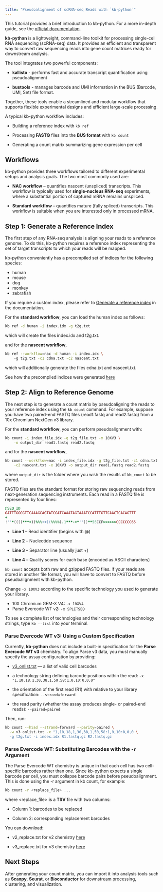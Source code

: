 ```yaml
---
title: "Pseudoalignment of scRNA-seq Reads with `kb-python`"
---
```

::: {.callout-note}
This tutorial provides a brief introduction to kb-python.
For a more in-depth guide, see the [official documentation](https://kallisto.readthedocs.io/en/latest/index.html).
:::

**kb-python** is a lightweight, command-line toolkit for processing single-cell RNA sequencing (scRNA-seq) data. It provides an efficient and transparent way to convert raw sequencing reads into gene count matrices ready for downstream analysis.

The tool integrates two powerful components:

* **kallisto** - performs fast and accurate transcript quantification using pseudoalignment

* **bustools** - manages barcode and UMI information in the BUS (Barcode, UMI, Set) file format.

Together, these tools enable a streamlined and modular workflow that supports flexible experimental designs and efficient large-scale processing.

A typical kb-python workflow includes:

* Building a reference index with `kb ref`

* Processing **FASTQ** files into the **BUS format** with `kb count`

* Generating a count matrix summarizing gene expression per cell

## Workflows

kb-python provides three workflows tailored to different experimental setups and analysis goals. The two most commonly used are:

* **NAC workflow** – quantifies nascent (unspliced) transcripts. This workflow is typically used for **single-nucleus RNA-seq** experiments, where a substantial portion of captured mRNA remains unspliced.

* **Standard workflow** – quantifies mature (fully spliced) transcripts. This workflow is suitable when you are interested only in processed mRNA.

## Step 1: Generate a Reference Index
The first step of any RNA-seq analysis is aligning your reads to a reference genome. To do this, kb-python requires a reference index representing the set of target transcripts to which your reads will be mapped.

kb-python conveniently has a precompiled set of indices for the following species:

* human
* mouse
* dog 
* monkey
* zebrafish

::: {.callout-note title="What if kb-python doesn't have the index I need?"}
If you require a custom index, please refer to [Generate a reference index](https://kallisto.readthedocs.io/en/latest/index/index_generation.html) in the documentation.
:::

For the **standard workflow**, you can load the human index as follows:

```bash
kb ref -d human -i index.idx -g t2g.txt
```

which will create the files index.idx and t2g.txt.

and for the **nascent workflow**,

```bash
kb ref --workflow=nac -d human -i index.idx \ 
    -g t2g.txt -c1 cdna.txt -c2 nascent.txt
```

which will additionally generate the files cdna.txt and nascent.txt.

::: {.callout-note}
See how the precompiled indices were generated [here](https://github.com/pachterlab/kallisto-transcriptome-indices)
:::

## Step 2: Align to Reference Genome
The next step is to generate a count matrix by pseudoaligning the reads to your reference index using the `kb count` command. For example, suppose you have two paired-end FASTQ files (read1.fastq and read2.fastq) from a 10x Chromium NextGen v3 library.

For the **standard workflow**, you can perform pseudoalignment with:

```bash
kb count -i index_file.idx -g t2g_file.txt -x 10XV3 \
    -o output_dir read1.fastq read2.fastq
```

and for the **nascent workflow**,

```bash
kb count --workflow=nac -i index_file.idx -g t2g_file.txt -c1 cdna.txt \
    -c2 nascent.txt -x 10XV3 -o output_dir read1.fastq read2.fastq
```

where `output_dir` is the folder where you wish the results of `kb_count` to be stored.

::: {.callout-note title="What is a FASTQ file?"}
FASTQ files are the standard format for storing raw sequencing reads from next-generation sequencing instruments. Each read in a FASTQ file is represented by four lines:

```ruby
@SEQ_ID
GATTTGGGGTTCAAAGCAGTATCGATCAAATAGTAAATCCATTTGTTCAACTCACAGTTT
+
!''*((((***+))%%%++)(%%%%).1***-+*''))**55CCF>>>>>>CCCCCCC65
```

* **Line 1** – Read identifier (begins with @)

* **Line 2** – Nucleotide sequence

* **Line 3** – Separator line (usually just +)

* **Line 4** – Quality scores for each base (encoded as ASCII characters)

`kb count` accepts both raw and gzipped FASTQ files. If your reads are stored in another file format, you will have to convert to FASTQ before pseudoalignment with kb-python.
:::

Change `-x 10XV3` according to the specific technology you used to generate your library.

* 10X Chromium GEM-X V4: `-x 10XV4`
* Parse Evercode WT v2: `-x SPLITSEQ`

To see a complete list of technologies and their corresponding technology strings, type `kb --list` into your terminal.

### Parse Evercode WT v3: Using a Custom Specification

Currently, **kb-python** does not include a built-in specification for the **Parse Evercode WT v3** chemistry. To align Parse v3 data, you must manually specify the assay configuration by providing:

* <a href="v3_onlist.txt" download>v3_onlist.txt</a> — a list of valid cell barcodes

* a technology string defining barcode positions within the read: `-x "1,10,18,1,30,38,1,50,58:1,0,10:0,0,0"`

* the orientation of the first read (R1) with relative to your library specification: `--strand=forward`

* the read parity (whether the assay produces single- or paired-end reads): `--paired=paired`

Then, run:
```bash
kb count --h5ad --strand=forward --parity=paired \
  -w v3_onlist.txt -x "1,10,18,1,30,38,1,50,58:1,0,10:0,0,0 \
  -g t2g.txt -i index.idx R1.fastq.gz R2.fastq.gz
```

### Parse Evercode WT: Substituting Barcodes with the `-r` Argument
The Parse Evercode WT chemistry is unique in that each cell has two cell-specific barcodes rather than one. Since kb-python expects a single barcode per cell, you must collapse barcode pairs before pseudoalignment.
This is done using the -r argument in kb count, for example:

```bash
kb count -r <replace_file> ...
```

where \<replace_file\> is a **TSV** file with two columns:

* Column 1: barcodes to be replaced

* Column 2: corresponding replacement barcodes

You can download:

* v2_replace.txt for v2 chemistry <a href="v2_replace.txt" download>here</a>

* v3_replace.txt for v3 chemistry <a href="v3_replace.txt" download>here</a>

## Next Steps
After generating your count matrix, you can import it into analysis tools such as **Scanpy**, **Seurat**, or **Bioconductor** for downstream processing, clustering, and visualization.